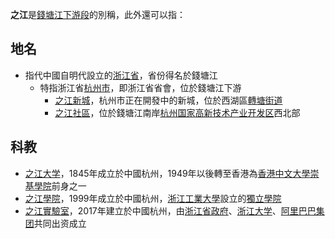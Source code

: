 '''之江'''是[[钱塘江|錢塘江下游段]]的別稱，此外還可以指：

==地名==
*指代中國自明代設立的[[浙江省|浙江省]]，省份得名於錢塘江
** 特指浙江省[[杭州市|杭州市]]，即浙江省省會，位於錢塘江下游
***[[之江新城|之江新城]]，杭州市正在開發中的新城，位於西湖區[[转塘街道|轉塘街道]]
***[[之江社區|之江社區]]，位於錢塘江南岸[[滨江区|杭州国家高新技术产业开发区]]西北部

==科教==
*[[之江大学|之江大学]]，1845年成立於中國杭州，1949年以後轉至香港為[[香港中文大學|香港中文大學]][[崇基學院|崇基學院]]前身之一
*[[之江學院|之江學院]]，1999年成立於中國杭州，[[浙江工业大学|浙江工業大學]]設立的[[獨立學院|獨立學院]]
*[[之江實驗室|之江實驗室]]，2017年建立於中國杭州，由[[浙江省人民政府|浙江省政府]]、[[浙江大学|浙江大学]]、[[阿里巴巴集团|阿里巴巴集团]]共同出资成立

{{Disambig|Z|Cat=二字中国地名消歧义}}